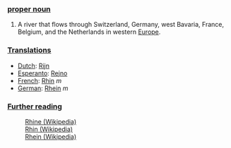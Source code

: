 ===[[proper noun]]===

# A river that flows through Switzerland, Germany, west Bavaria, France, Belgium, and the Netherlands in western [[Europe]].

===[[Translations]]===
*[[Dutch]]: [[Rijn]]
*[[Esperanto]]: [[Rejno]]
*[[French]]: [[Rhin]] ''m''
*[[German]]: [[Rhein]] ''m''

===[[Further reading]]===

:[[en:Rhine|Rhine (Wikipedia)]]
:[[fr:Rhin|Rhin (Wikipedia)]]
:[[de:Rhein|Rhein (Wikipedia)]]